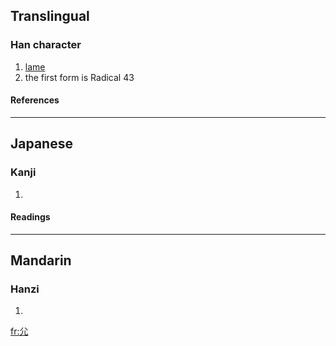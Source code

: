 ==Translingual==
===Han character===
{{Han char|rn=43|rad=尢|as=00|sn=3|four=|canj=金竹山 (CHU)}}
# [[lame]]
# the first form is Radical 43
====References====
{{Han ref|kx=0298.021|dkj=07540|dj=0593.020|hdz=10551.130|uh=5C23|ud=23587}}
----
==Japanese==
===Kanji===
{{ja-kanji|grade=|rs=尢00}}
# {{defn|Japanese}} 
====Readings====
{{ja-readings|on=[[おう]] (ō)|kun=[[まげあし]] (mageashi)}}
----
==Mandarin==
===Hanzi===
{{cmn-hanzi|pin=[[méng]] (meng2), [[páng]] (pang2), [[wāng]] (wang1)|wg=meng<sup>2</sup>, p'ang<sup>2</sup>, wang<sup>1</sup>}}
# {{defn|Mandarin}}

[[fr:尣]]